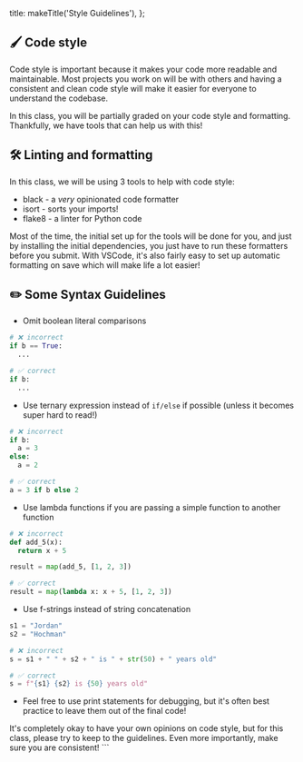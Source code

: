 
  title: makeTitle('Style Guidelines'),
};

## 🖌️ Code style

Code style is important because it makes your code more readable and maintainable. Most projects you work on will be with others and having a consistent and clean code style will make it easier for everyone to understand the codebase.

In this class, you will be partially graded on your code style and formatting. Thankfully, we have tools that can help us with this!

## 🛠️ Linting and formatting

In this class, we will be using 3 tools to help with code style:

- black - a _very_ opinionated code formatter
- isort - sorts your imports!
- flake8 - a linter for Python code

<Alert mdx type="success">
  Most of the time, the initial set up for the tools will be done for you, and
  just by installing the initial dependencies, you just have to run these
  formatters before you submit. With VSCode, it's also fairly easy to set up
  automatic formatting on save which will make life a lot easier!
</Alert>

## ✏️ Some Syntax Guidelines

- Omit boolean literal comparisons

```python
# ❌ incorrect
if b == True:
  ...

# ✅ correct
if b:
  ...
```

- Use ternary expression instead of `if/else` if possible (unless it becomes super hard to read!)

```python
# ❌ incorrect
if b:
  a = 3
else:
  a = 2

# ✅ correct
a = 3 if b else 2
```

- Use lambda functions if you are passing a simple function to another function

```python
# ❌ incorrect
def add_5(x):
  return x + 5

result = map(add_5, [1, 2, 3])

# ✅ correct
result = map(lambda x: x + 5, [1, 2, 3])
```

- Use f-strings instead of string concatenation

```python
s1 = "Jordan"
s2 = "Hochman"

# ❌ incorrect
s = s1 + " " + s2 + " is " + str(50) + " years old"

# ✅ correct
s = f"{s1} {s2} is {50} years old"
```

- Feel free to use print statements for debugging, but it's often best practice to leave them out of the final code!

<Alert mdx>
  It's completely okay to have your own opinions on code style, but for this
  class, please try to keep to the guidelines. Even more importantly, make sure
  you are consistent!
</Alert>
```
